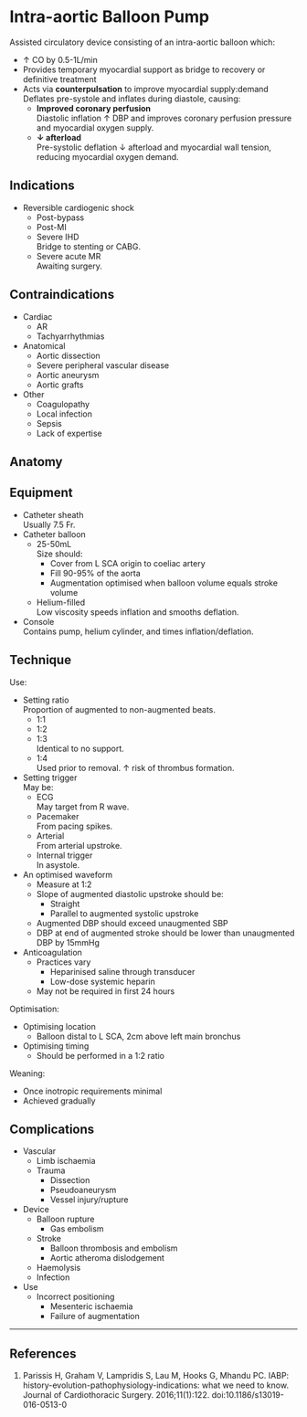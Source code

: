 # Intra-aortic Balloon Pump


Assisted circulatory device consisting of an intra-aortic balloon which:

* ↑ CO by 0.5-1L/min
* Provides temporary myocardial support as bridge to recovery or definitive treatment
* Acts via **counterpulsation** to improve myocardial supply:demand  
Deflates pre-systole and inflates during diastole, causing:
	* **Improved coronary perfusion**  
	Diastolic inflation ↑ DBP and improves coronary perfusion pressure and myocardial oxygen supply.
	* **↓ afterload**  
	Pre-systolic deflation ↓ afterload and myocardial wall tension, reducing myocardial oxygen demand.


## Indications

* Reversible cardiogenic shock
	* Post-bypass
	* Post-MI
	* Severe IHD  
	Bridge to stenting or CABG.
	* Severe acute MR  
	Awaiting surgery.

## Contraindications

* Cardiac
	* AR
	* Tachyarrhythmias
* Anatomical
	* Aortic dissection
	* Severe peripheral vascular disease
	* Aortic aneurysm
	* Aortic grafts
* Other
	* Coagulopathy
	* Local infection
	* Sepsis
	* Lack of expertise


## Anatomy

## Equipment

* Catheter sheath  
Usually 7.5 Fr.
* Catheter balloon
	* 25-50mL  
	Size should:
		* Cover from L SCA origin to coeliac artery
		* Fill 90-95% of the aorta
		* Augmentation optimised when balloon volume equals stroke volume
	* Helium-filled  
	Low viscosity speeds inflation and smooths deflation.
* Console  
Contains pump, helium cylinder, and times inflation/deflation.

## Technique

Use:

* Setting ratio  
Proportion of augmented to non-augmented beats.
	* 1:1
	* 1:2
	* 1:3  
	Identical to no support.
	* 1:4  
	Used prior to removal. ↑ risk of thrombus formation.
* Setting trigger  
May be:
	* ECG  
	May target from R wave.
	* Pacemaker  
	From pacing spikes.
	* Arterial  
	From arterial upstroke.
	* Internal trigger  
	In asystole.
* An optimised waveform
	* Measure at 1:2
	* Slope of augmented diastolic upstroke should be:
		* Straight
		* Parallel to augmented systolic upstroke
	* Augmented DBP should exceed unaugmented SBP
	* DBP at end of augmented stroke should be lower than unaugmented DBP by 15mmHg
* Anticoagulation
	* Practices vary
		* Heparinised saline through transducer
		* Low-dose systemic heparin
	* May not be required in first 24 hours

Optimisation:

* Optimising location
	* Balloon distal to L SCA, 2cm above left main bronchus
* Optimising timing
	* Should be performed in a 1:2 ratio

Weaning:

* Once inotropic requirements minimal
* Achieved gradually


## Complications

* Vascular
	* Limb ischaemia
	* Trauma
		* Dissection
		* Pseudoaneurysm
		* Vessel injury/rupture
* Device
	* Balloon rupture\
		* Gas embolism
	* Stroke	
		* Balloon thrombosis and embolism
		* Aortic atheroma dislodgement
	* Haemolysis
	* Infection	
* Use
	* Incorrect positioning
		* Mesenteric ischaemia
		* Failure of augmentation	



---

## References


1. Parissis H, Graham V, Lampridis S, Lau M, Hooks G, Mhandu PC. IABP: history-evolution-pathophysiology-indications: what we need to know. Journal of Cardiothoracic Surgery. 2016;11(1):122. doi:10.1186/s13019-016-0513-0
